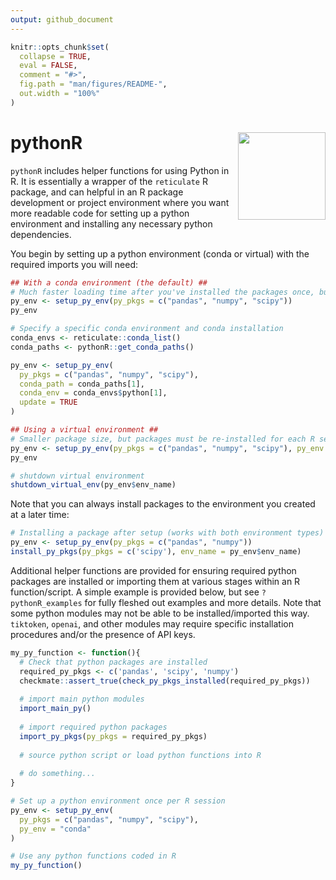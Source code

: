 ```yaml
---
output: github_document
---
```


<!-- README.md is generated from README.Rmd. Please edit that file -->

```r
knitr::opts_chunk$set(
  collapse = TRUE,
  eval = FALSE,
  comment = "#>",
  fig.path = "man/figures/README-",
  out.width = "100%"
)
```

# pythonR <a href='https://github.com/barrettk/pythonR'><img src='man/figures/logo.png' align="right" height="140" /></a>

`pythonR` includes helper functions for using Python in R. It is essentially a wrapper of the `reticulate` R package, and can helpful in an R package development or project environment where you want more readable code for setting up a python environment and installing any necessary python dependencies.


You begin by setting up a python environment (conda or virtual) with the required imports you will need:
```r
## With a conda environment (the default) ##
# Much faster loading time after you've installed the packages once, but larger package size
py_env <- setup_py_env(py_pkgs = c("pandas", "numpy", "scipy"))
py_env

# Specify a specific conda environment and conda installation
conda_envs <- reticulate::conda_list()
conda_paths <- pythonR::get_conda_paths()

py_env <- setup_py_env(
  py_pkgs = c("pandas", "numpy", "scipy"),
  conda_path = conda_paths[1],
  conda_env = conda_envs$python[1],
  update = TRUE
)

## Using a virtual environment ##
# Smaller package size, but packages must be re-installed for each R session
py_env <- setup_py_env(py_pkgs = c("pandas", "numpy", "scipy"), py_env = "virtual")
py_env

# shutdown virtual environment
shutdown_virtual_env(py_env$env_name)

```

Note that you can always install packages to the environment you created at a later time:
```r
# Installing a package after setup (works with both environment types)
py_env <- setup_py_env(py_pkgs = c("pandas", "numpy"))
install_py_pkgs(py_pkgs = c('scipy'), env_name = py_env$env_name)
```


Additional helper functions are provided for ensuring required python packages are installed or importing them at various stages within an R function/script. A simple example is provided below, but see `?pythonR_examples` for fully fleshed out examples and more details. Note that some python modules may not be able to be installed/imported this way. `tiktoken`, `openai`, and other modules may require specific installation procedures and/or the presence of API keys.


```r
my_py_function <- function(){
  # Check that python packages are installed
  required_py_pkgs <- c('pandas', 'scipy', 'numpy')
  checkmate::assert_true(check_py_pkgs_installed(required_py_pkgs))
  
  # import main python modules
  import_main_py()
  
  # import required python packages
  import_py_pkgs(py_pkgs = required_py_pkgs)
  
  # source python script or load python functions into R
  
  # do something...
}
```


```r
# Set up a python environment once per R session
py_env <- setup_py_env(
  py_pkgs = c("pandas", "numpy", "scipy"),
  py_env = "conda"
)

# Use any python functions coded in R
my_py_function()
```

